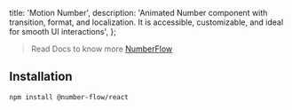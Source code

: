   title: 'Motion Number',
  description:
    'Animated Number component with transition, format, and localization. It is accessible, customizable, and ideal for smooth UI interactions',
};

> Read Docs to know more [NumberFlow](https://number-flow.barvian.me)

<ComponentCodePreview name='motion-number' hasReTrigger isFitheight />

## Installation

```bash
npm install @number-flow/react
```
